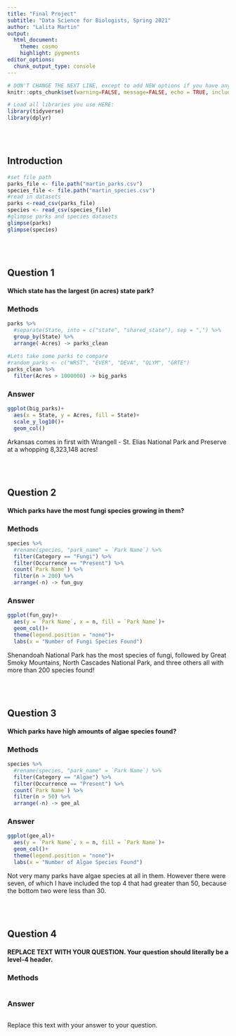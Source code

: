 ```yaml
---
title: "Final Project"
subtitle: "Data Science for Biologists, Spring 2021"
author: "Lalita Martin"
output: 
  html_document: 
    theme: cosmo
    highlight: pygments
editor_options: 
  chunk_output_type: console
---
```


```r
# DON'T CHANGE THE NEXT LINE, except to add NEW options if you have any.
knitr::opts_chunk$set(warning=FALSE, message=FALSE, echo = TRUE, include = TRUE)

# Load all libraries you use HERE:
library(tidyverse)
library(dplyr)
```

<br><br>

## Introduction

```r
#set file path
parks_file <- file.path("martin_parks.csv")
species_file <- file.path("martin_species.csv")
#read in datasets
parks <-read_csv(parks_file)
species <- read_csv(species_file)
#glimpse parks and species datasets
glimpse(parks)
glimpse(species)
```

<br><br>

## Question 1

#### Which state has the largest (in acres) state park? 

### Methods

```r
parks %>% 
  #separate(State, into = c("state", "shared_state"), sep = ",") %>%
  group_by(State) %>%
  arrange(-Acres) -> parks_clean
  
#Lets take some parks to compare
#random_parks <- c("WRST", "EVER", "DEVA", "OLYM", "GRTE")
parks_clean %>%
  filter(Acres > 1000000) -> big_parks

```

### Answer

```r
ggplot(big_parks)+
  aes(x = State, y = Acres, fill = State)+
  scale_y_log10()+
  geom_col()
```

Arkansas comes in first with Wrangell - St. Elias National Park and Preserve at a whopping 8,323,148 acres! 


<br><br>

## Question 2

#### Which parks have the most fungi species growing in them?

### Methods

```r
species %>%
  #rename(species, "park_name" = `Park Name`) %>%
  filter(Category == "Fungi") %>%
  filter(Occurrence == "Present") %>%
  count(`Park Name`) %>%
  filter(n > 200) %>%
  arrange(-n) -> fun_guy

```

### Answer

``` r
ggplot(fun_guy)+
  aes(y = `Park Name`, x = n, fill = `Park Name`)+
  geom_col()+
  theme(legend.position = "none")+
  labs(x = "Number of Fungi Species Found")

```

Shenandoah National Park has the most species of fungi, followed by Great Smoky Mountains, North Cascades National Park, and three others all with more than 200 species found! 

<br><br>

## Question 3

#### Which parks have high amounts of algae species found? 

### Methods

```r
species %>%
  #rename(species, "park_name" = `Park Name`) %>%
  filter(Category == "Algae") %>%
  filter(Occurrence == "Present") %>%
  count(`Park Name`) %>%
  filter(n > 50) %>%
  arrange(-n) -> gee_al

```

### Answer

```r
ggplot(gee_al)+
  aes(y = `Park Name`, x = n, fill = `Park Name`)+
  geom_col()+
  theme(legend.position = "none")+
  labs(x = "Number of Algae Species Found")

```

Not very many parks have algae species at all in them. However there were seven, of which I have included the top 4 that had greater than 50, because the bottom two were less than 30. 


<br><br>

## Question 4

#### REPLACE TEXT WITH YOUR QUESTION. Your question should literally be a level-4 header.

### Methods

```r


```

### Answer

```r


```

Replace this text with your answer to your question.
